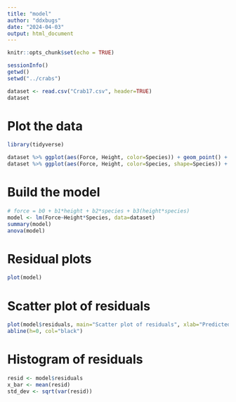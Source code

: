 ```yaml
---
title: "model"
author: "ddxbugs"
date: "2024-04-03"
output: html_document
---
```


```r
knitr::opts_chunk$set(echo = TRUE)
```

```r
sessionInfo()
getwd()
setwd("../crabs")
```


```r
dataset <- read.csv("Crab17.csv", header=TRUE)
dataset
```

# Plot the data
```r
library(tidyverse)

dataset %>% ggplot(aes(Force, Height, color=Species)) + geom_point() + geom_smooth(method="lm") + ggtitle("Linear regression model: crab species closing force v. propodus height")
dataset %>% ggplot(aes(Force, Height, color=Species, shape=Species)) + geom_point() + ggtitle("Scatter plot: crab species closing force v. propodus height") 
```
# Build the model
```r
# force = b0 + b1*height + b2*species + b3(height*species)
model <- lm(Force~Height*Species, data=dataset)
summary(model)
anova(model)
```
# Residual plots
```r
plot(model)
```
# Scatter plot of residuals
```r
plot(model$residuals, main="Scatter plot of residuals", xlab="Predicted values", ylab="Residuals", pch=19)
abline(h=0, col="black")
```
# Histogram of residuals
```r
resid <- model$residuals
x_bar <- mean(resid)
std_dev <- sqrt(var(resid))

```




